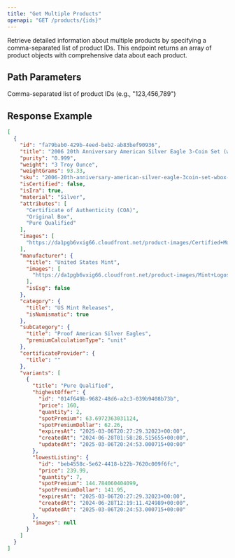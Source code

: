 ```yaml
---
title: "Get Multiple Products"
openapi: "GET /products/{ids}"
---
```


Retrieve detailed information about multiple products by specifying a comma-separated list of product IDs. This endpoint returns an array of product objects with comprehensive data about each product.

## Path Parameters

<ParamField path="ids" type="string" required>
  Comma-separated list of product IDs (e.g., "123,456,789")
</ParamField>

## Response Example

```json
[
  {
    "id": "fa79bab0-429b-4eed-beb2-ab83bef90936",
    "title": "2006 20th Anniversary American Silver Eagle 3-Coin Set (w/Box & COA)",
    "purity": "0.999",
    "weight": "3 Troy Ounce",
    "weightGrams": 93.33,
    "sku": "2006-20th-anniversary-american-silver-eagle-3coin-set-wbox--coa-000421",
    "isCertified": false,
    "isIra": true,
    "material": "Silver",
    "attributes": [
      "Certificate of Authenticity (COA)",
      "Original Box",
      "Pure Qualified"
    ],
    "images": [
      "https://da1pgb6vxig66.cloudfront.net/product-images/Certified+Moderns/2006+ASE+Set.png"
    ],
    "manufacturer": {
      "title": "United States Mint",
      "images": [
        "https://da1pgb6vxig66.cloudfront.net/product-images/Mint+Logos/Mint.png"
      ],
      "isEsg": false
    },
    "category": {
      "title": "US Mint Releases",
      "isNumismatic": true
    },
    "subCategory": {
      "title": "Proof American Silver Eagles",
      "premiumCalculationType": "unit"
    },
    "certificateProvider": {
      "title": ""
    },
    "variants": [
      {
        "title": "Pure Qualified",
        "highestOffer": {
          "id": "014f649b-9682-48d6-a2c3-039b9408b73b",
          "price": 160,
          "quantity": 2,
          "spotPremium": 63.6972363031124,
          "spotPremiumDollar": 62.26,
          "expiresAt": "2025-03-06T20:27:29.32023+00:00",
          "createdAt": "2024-06-28T01:58:28.515655+00:00",
          "updatedAt": "2025-03-06T20:24:53.000715+00:00"
        },
        "lowestListing": {
          "id": "beb4558c-5e62-4418-b22b-7620c009f6fc",
          "price": 239.99,
          "quantity": 7,
          "spotPremium": 144.784060404099,
          "spotPremiumDollar": 141.95,
          "expiresAt": "2025-03-06T20:27:29.32023+00:00",
          "createdAt": "2024-06-28T12:19:11.424989+00:00",
          "updatedAt": "2025-03-06T20:24:53.000715+00:00"
        },
        "images": null
      }
    ]
  }
]
```
